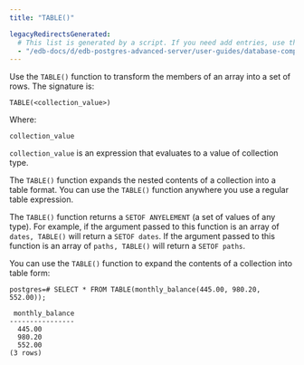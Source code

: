 ```yaml
---
title: "TABLE()"

legacyRedirectsGenerated:
  # This list is generated by a script. If you need add entries, use the `legacyRedirects` key.
  - "/edb-docs/d/edb-postgres-advanced-server/user-guides/database-compatibility-stored-procedural-language-guide/13/table.html"
---
```


<div id="table" class="registered_link"></div>

Use the `TABLE()` function to transform the members of an array into a set of rows. The signature is:

```text
TABLE(<collection_value>)
```

Where:

`collection_value`

 `collection_value` is an expression that evaluates to a value of collection type.

The `TABLE()` function expands the nested contents of a collection into a table format. You can use the `TABLE()` function anywhere you use a regular table expression.

The `TABLE()` function returns a `SETOF ANYELEMENT` (a set of values of any type). For example, if the argument passed to this function is an array of `dates, TABLE()` will return a `SETOF dates`. If the argument passed to this function is an array of `paths, TABLE()` will return a `SETOF paths`.

You can use the `TABLE()` function to expand the contents of a collection into table form:

```text
postgres=# SELECT * FROM TABLE(monthly_balance(445.00, 980.20, 552.00));

 monthly_balance
----------------
  445.00
  980.20
  552.00
(3 rows)
```
